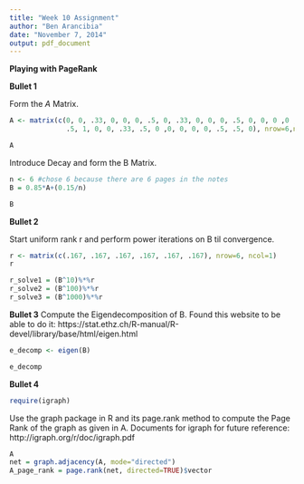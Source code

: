 ```yaml
---
title: "Week 10 Assignment"
author: "Ben Arancibia"
date: "November 7, 2014"
output: pdf_document
---
```

**Playing with PageRank**

**Bullet 1**

Form the $A$ Matrix.

```r
A <- matrix(c(0, 0, .33, 0, 0, 0, .5, 0, .33, 0, 0, 0, .5, 0, 0, 0 ,0 ,0, 0, 0, 0, 0, 
              .5, 1, 0, 0, .33, .5, 0 ,0, 0, 0, 0, .5, .5, 0), nrow=6,ncol=6)

A


```

Introduce Decay and form the B Matrix.

```r
n <- 6 #chose 6 because there are 6 pages in the notes
B = 0.85*A+(0.15/n)

B
```

**Bullet 2**

Start uniform rank r and perform power iterations on B til convergence.
```r
r <- matrix(c(.167, .167, .167, .167, .167, .167), nrow=6, ncol=1)
r

r_solve1 = (B^10)%*%r
r_solve2 = (B^100)%*%r
r_solve3 = (B^1000)%*%r

```

**Bullet 3**
Compute the Eigendecomposition of B. Found this website to be able to do it: https://stat.ethz.ch/R-manual/R-devel/library/base/html/eigen.html

```r
e_decomp <- eigen(B)

e_decomp
```


**Bullet 4**
```r
require(igraph)
```

Use the graph package in R and its page.rank method to compute the Page Rank of the graph as given in A. Documents for igraph for future reference: http://igraph.org/r/doc/igraph.pdf

```r
A
net = graph.adjacency(A, mode="directed")
A_page_rank = page.rank(net, directed=TRUE)$vector


```







